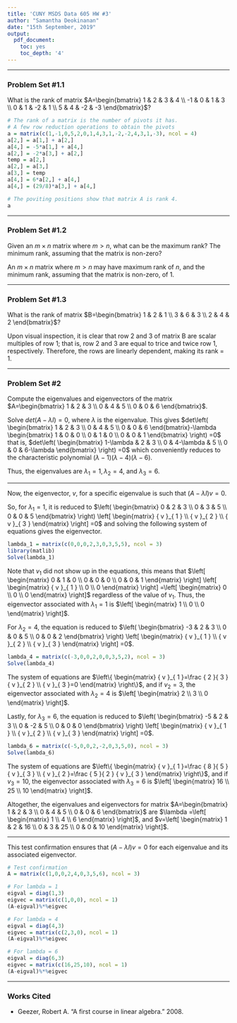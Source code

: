 ---
title: 'CUNY MSDS Data 605 HW #3'
author: "Samantha Deokinanan"
date: "15th September, 2019"
output:
  pdf_document:
    toc: yes
    toc_depth: '4'
---
***

### Problem Set #1.1
What is the rank of matrix $A=\begin{bmatrix} 1 & 2 & 3 & 4 \\ -1 & 0 & 1 & 3 \\ 0 & 1 & -2 & 1 \\ 5 & 4 & -2 & -3 \end{bmatrix}$?

```{r}
# The rank of a matrix is the number of pivots it has.
# A few row reduction operations to obtain the pivots 
a = matrix(c(1,-1,0,5,2,0,1,4,3,1,-2,-2,4,3,1,-3), ncol = 4)
a[2,] = a[1,] + a[2,]
a[4,] = -5*a[1,] + a[4,]
a[2,] = -2*a[3,] + a[2,]
temp = a[2,]
a[2,] = a[3,]
a[3,] = temp
a[4,] = 6*a[2,] + a[4,]
a[4,] = (29/8)*a[3,] + a[4,]

# The poviting positions show that matrix A is rank 4.
a
```

***
### Problem Set #1.2
Given an $m \times n$ matrix where $m > n$, what can be the maximum rank? The minimum rank, assuming that the matrix is non-zero?

An $m \times n$ matrix where $m > n$ may have maximum rank of $n$, and the minimum rank, assuming that the matrix is non-zero, of 1.

***
### Problem Set #1.3
What is the rank of matrix $B=\begin{bmatrix} 1 & 2 & 1 \\ 3 & 6 & 3 \\ 2 & 4 & 2 \end{bmatrix}$?

Upon visual inspection, it is clear that row 2 and 3 of matrix B are scalar multiples of row 1; that is, row 2 and 3 are equal to trice and twice row 1, respectively. Therefore, the rows are linearly dependent, making its rank = 1.

***
### Problem Set #2
Compute the eigenvalues and eigenvectors of the matrix $A=\begin{bmatrix} 1 & 2 & 3 \\ 0 & 4 & 5 \\ 0 & 0 & 6 \end{bmatrix}$.

Solve $det(A - \lambda I)=0$, where $\lambda$ is the eigenvalue. This gives $det\left( \begin{bmatrix} 1 & 2 & 3 \\ 0 & 4 & 5 \\ 0 & 0 & 6 \end{bmatrix}-\lambda \begin{bmatrix} 1 & 0 & 0 \\ 0 & 1 & 0 \\ 0 & 0 & 1 \end{bmatrix} \right) =0$ that is, $det\left( \begin{bmatrix} 1-\lambda  & 2 & 3 \\ 0 & 4-\lambda  & 5 \\ 0 & 0 & 6-\lambda  \end{bmatrix} \right) =0$ which conveniently reduces to the characteristic polynomial $(\lambda -1)(\lambda -4)(\lambda -6)$. 

Thus, the eigenvalues are ${ \lambda  }_{ 1 }=1, { \lambda  }_{ 2 }=4,$ and ${ \lambda  }_{ 3 }=6.$

***

Now, the eigenvector, $v$, for a specific eigenvalue is such that $(A - \lambda I)v = 0$.

So, for ${\lambda  }_{ 1 }=1$, it is reduced to $\left( \begin{bmatrix} 0 & 2 & 3 \\ 0 & 3 & 5 \\ 0 & 0 & 5 \end{bmatrix} \right) \left[ \begin{matrix} { v }_{ 1 } \\ { v }_{ 2 } \\ { v }_{ 3 } \end{matrix} \right] =0$ and solving the following system of equations gives the eigenvector.

```{r warning=FALSE}
lambda_1 = matrix(c(0,0,0,2,3,0,3,5,5), ncol = 3)
library(matlib)
Solve(lambda_1)
```

Note that $v_{1}$ did not show up in the equations, this means that $\left[ \begin{matrix} 0 & 1 & 0 \\ 0 & 0 & 0 \\ 0 & 0 & 1 \end{matrix} \right] \left[ \begin{matrix} { v }_{ 1 } \\ 0 \\ 0 \end{matrix} \right] =\left[ \begin{matrix} 0 \\ 0 \\ 0 \end{matrix} \right]$ regardless of the value of $v_{1}$. Thus, the eigenvector associated with ${\lambda  }_{ 1 }=1$ is $\left[ \begin{matrix} 1 \\ 0 \\ 0 \end{matrix} \right]$.

For ${\lambda  }_{ 2 }=4$, the equation is reduced to $\left( \begin{bmatrix} -3 & 2 & 3 \\ 0 & 0 & 5 \\ 0 & 0 & 2 \end{bmatrix} \right) \left[ \begin{matrix} { v }_{ 1 } \\ { v }_{ 2 } \\ { v }_{ 3 } \end{matrix} \right] =0$.

```{r}
lambda_4 = matrix(c(-3,0,0,2,0,0,3,5,2), ncol = 3)
Solve(lambda_4)
```

The system of equations are $\left\{ \begin{matrix} { v }_{ 1 }=\frac { 2 }{ 3 } { v }_{ 2 } \\ { v }_{ 3 }=0 \end{matrix} \right\}$, and if $v_{2} = 3$, the eigenvector associated with ${\lambda  }_{ 2 }=4$ is $\left[ \begin{matrix} 2 \\ 3 \\ 0 \end{matrix} \right]$.

Lastly, for ${\lambda  }_{ 3 }=6$, the equation is reduced to $\left( \begin{bmatrix} -5 & 2 & 3 \\ 0 & -2 & 5 \\ 0 & 0 & 0 \end{bmatrix} \right) \left[ \begin{matrix} { v }_{ 1 } \\ { v }_{ 2 } \\ { v }_{ 3 } \end{matrix} \right] =0$.

```{r}
lambda_6 = matrix(c(-5,0,0,2,-2,0,3,5,0), ncol = 3)
Solve(lambda_6)
```

The system of equations are $\left\{ \begin{matrix} { v }_{ 1 }=\frac { 8 }{ 5 } { v }_{ 3 } \\ { v }_{ 2 }=\frac { 5 }{ 2 } { v }_{ 3 } \end{matrix} \right\}$, and if $v_{3} = 10$, the eigenvector associated with ${\lambda  }_{ 3 }=6$ is $\left[ \begin{matrix} 16 \\ 25 \\ 10 \end{matrix} \right]$.

Altogether, the eigenvalues and eigenvectors for matrix $A=\begin{bmatrix} 1 & 2 & 3 \\ 0 & 4 & 5 \\ 0 & 0 & 6 \end{bmatrix}$ are $\lambda =\left[ \begin{matrix} 1 \\ 4 \\ 6 \end{matrix} \right]$, and $v=\left[ \begin{matrix} 1 & 2 & 16 \\ 0 & 3 & 25 \\ 0 & 0 & 10 \end{matrix} \right]$.

***
This test confirmation ensures that $(A - \lambda I)v=0$ for each eigenvalue and its associated eigenvector.

```{r}
# Test confirmation
A = matrix(c(1,0,0,2,4,0,3,5,6), ncol = 3)

# For lambda = 1
eigval = diag(1,3)
eigvec = matrix(c(1,0,0), ncol = 1)
(A-eigval)%*%eigvec

# For lambda = 4
eigval = diag(4,3)
eigvec = matrix(c(2,3,0), ncol = 1)
(A-eigval)%*%eigvec

# For lambda = 6
eigval = diag(6,3)
eigvec = matrix(c(16,25,10), ncol = 1)
(A-eigval)%*%eigvec
```

***
### Works Cited
* Geezer, Robert A. "A first course in linear algebra." 2008.